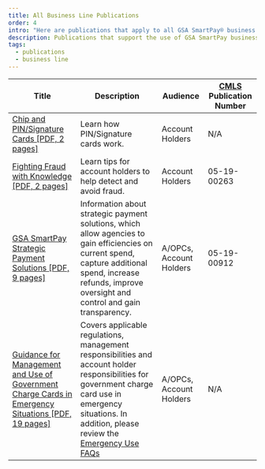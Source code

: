 ```yaml
---
title: All Business Line Publications
order: 4
intro: "Here are publications that apply to all GSA SmartPay® business lines. For those interested in hard copies of select publications, GSA’s Centralized Mailing List Service (CMLS) provides printing and shipping at no cost to agency customers."
description: Publications that support the use of GSA SmartPay business line accounts
tags:
  - publications
  - business line
---
```



| Title                            | Description       | Audience        | [CMLS](https://www.gsa.gov/about-us/organization/federal-acquisition-service/customer-and-stakeholder-engagement/customer-marketing-library-service-cmls) Publication Number  |
| ---------------------------------| ------------------| ----------------|  -------------------------|
|[Chip and PIN/Signature Cards [PDF, 2 pages]](/files/publications/publications-chip-pin-signature-cards.pdf)|Learn how PIN/Signature cards work.|Account Holders|N/A|
|[Fighting Fraud with Knowledge [PDF, 2 pages]](/files/publications/publications-fighting-fraud-with-knowledge.pdf)|Learn tips for account holders to help detect and avoid fraud.|Account Holders|05-19-00263|
|[GSA SmartPay Strategic Payment Solutions [PDF, 9 pages]](/files/publications/publications-smartpay-strategic-payment-solution.pdf)|Information about strategic payment solutions, which allow agencies to gain efficiencies on current spend, capture additional spend, increase refunds, improve oversight and control and gain transparency.| A/OPCs, Account Holders|05-19-00912|
|[Guidance for Management and Use of Government Charge Cards in Emergency Situations [PDF, 19 pages]](/files/publications/publications-guidance-for-emergency-situation.pdf)|Covers applicable regulations, management responsibilities and account holder responsibilities for government charge card use in emergency situations. In addition, please review the [Emergency Use FAQs](/faq/#emergency-use)|A/OPCs, Account Holders|N/A|



